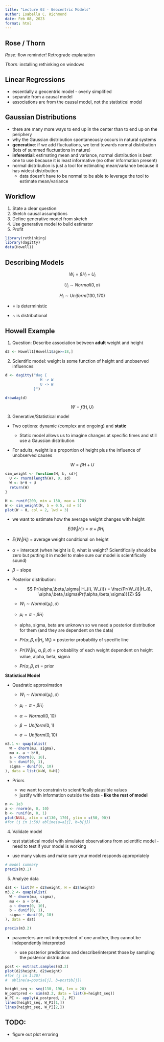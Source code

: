```yaml
---
title: "Lecture 03 - Geocentric Models"
author: Isabella C. Richmond
date: Feb 08, 2023
format: html
---
```


## Rose / Thorn

*Rose:* flow reminder! Retrograde explanation

*Thorn:* installing rethinking on windows 

## Linear Regressions

-   essentially a geocentric model - overly simplified
-   separate from a causal model
-   associations are from the causal model, not the statistical model

## Gaussian Distributions

-   there are many more ways to end up in the center than to end up on the periphery
-   why the Gaussian distribution spontaneously occurs in natural systems
-   **generative**: if we add fluctuations, we tend towards normal distribution (lots of summed fluctuations in nature)
-   **inferential**: estimating mean and variance, normal distribution is best one to use because it is least informative (no other information present)
-   normal distribution is just a tool for estimating mean/variance because it has widest distribution
    -   data doesn't have to be normal to be able to leverage the tool to estimate mean/variance

## Workflow

1.  State a clear question
2.  Sketch causal assumptions
3.  Define generative model from sketch
4.  Use generative model to build estimator
5.  Profit

```r
library(rethinking)
library(dagitty)
data(Howell1)
```

## Describing Models

$$
W_{i}= \beta H_{i} + U_{i}
$$

$$
U_{i} \sim Normal(0, \sigma)
$$

$$
H_{i} \sim Uniform(130, 170)
$$

-   = is deterministic

-   \~ is distributional

## Howell Example

1.  Question: Describe association between **adult** weight and height

```r
d2 <- Howell1[Howell1$age>=18,]
```

2.  Scientific model: weight is some function of height and unobserved influences

```r
d <- dagitty("dag {
                H -> W
                U -> W
             }")

drawdag(d)

```

$$
W = f(H, U)
$$

3.  Generative/Statistical model

-   Two options: dynamic (complex and ongoing) and **static**

    -   Static model allows us to imagine changes at specific times and still use a Gaussian distribution

-   For adults, weight is a proportion of height plus the influence of unobserved causes

$$
W = \beta H+U
$$

```r
sim_weight <- function(H, b, sd){
  U <- rnorm(length(H), 0, sd)
  W <- b*H + U
  return(W)
}

H <- runif(200, min = 130, max = 170)
W <- sim_weight(H, b = 0.5, sd = 5)
plot(W ~ H, col = 2, lwd = 3)
```

-   we want to estimate how the average weight changes with height

    $$
     E(W_{i}|H_{i}) = \alpha + \beta H_{i}
    $$

-   $E(W_{i}|H_{i})$ = average weight conditional on height

-   $\alpha$ = intercept (when height is 0, what is weight? Scientifically should be zero but putting it in model to make sure our model is scientifically sound)

-   $\beta$ = slope

-   Posterior distribution:

    -   $$
        Pr(\alpha,\beta,\sigma| H_{i}, W_{i}) = \frac{Pr(W_{i}|H_{i}, \alpha,\beta,\sigma)Pr(\alpha,\beta,\sigma)}{Z}
        $$

    -   $W_{i} \sim Normal(\mu _{i}), \sigma)$

    -   $\mu _{i} = \alpha + \beta H_{i}$

    -   alpha, sigma, beta are unknown so we need a posterior distribution for them (and they are dependent on the data)

    -   $Pr(\alpha,\beta,\sigma| H_{i}, W_{i})$ = posterior probability of specific line

    -   $Pr(W_{i}|H_{i}, \alpha,\beta,\sigma)$ = probability of each weight dependent on height value, alpha, beta, sigma

    -   $Pr(\alpha,\beta,\sigma)$ = prior

**Statistical Model**

-   Quadratic approximation

    -   $W_{i} \sim Normal(\mu _{i}), \sigma)$

    -   $\mu _{i} = \alpha + \beta H_{i}$

    -   $\alpha \sim Normal(0,10)$

    -   $\beta \sim Uniform(0,1)$

    -   $\sigma \sim Uniform(0, 10)$

```r
m3.1 <- quap(alist(
  W ~ dnorm(mu, sigma),
  mu <- a + b*H,
  a ~ dnorm(0, 10),
  b ~ dunif(0, 1),
  sigma ~ dunif(0, 10)
), data = list(W=W, H=H))
```

-   Priors

    -   we want to constrain to scientifically plausible values
    -   justify with information outside the data - **like the rest of model**

```r
n <- 1e3
a <- rnorm(n, 0, 10)
b <- runif(n, 0, 1)
plot(NULL, xlim = c(130, 170), ylim = c(50, 90))
#for (j in 1:50) abline(a=a[j], b=b[j])
```

4.  Validate model

-   test statistical model with simulated observations from scientific model - need to test if your model is working

-   use many values and make sure your model responds appropriately

```r
# model summary
precis(m3.1)
```

5.  Analyze data

```r
dat <- list(W = d2$weight, H = d2$height)
m3.2 <- quap(alist(
  W ~ dnorm(mu, sigma),
  mu <- a + b*H,
  a ~ dnorm(0, 10), 
  b ~ dunif(0, 1),
  sigma ~ dunif(0, 10)
), data = dat)

precis(m3.2)
```

-   parameters are not independent of one another, they cannot be independently interpreted

    -   use posterior predictions and describe/interpret those by sampling the posterior distribution

```r
post <- extract.samples(m3.2)
plot(d2$height, d2$weight)
#for (j in 1:20)
#  abline(a=post$a[j], b=post$b[j])

height_seq <- seq(130, 190, len = 20)
W_postpred <- sim(m3.2, data = list(H=height_seq))
W_PI <- apply(W_postpred, 2, PI)
lines(height_seq, W_PI[1,])
lines(height_seq, W_PI[2,])
```

## TODO:

-   figure out plot erroring
